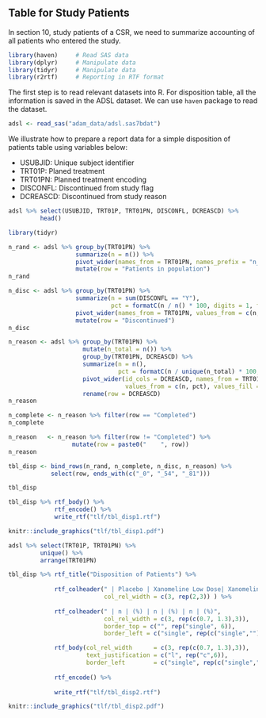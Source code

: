 ## Table for Study Patients

In section 10, study patients of a CSR, we need to summarize accounting 
of all patients who entered the study. 

```r
library(haven)     # Read SAS data
library(dplyr)     # Manipulate data
library(tidyr)     # Manipulate data
library(r2rtf)     # Reporting in RTF format
```

The first step is to read relevant datasets into R. 
For disposition table, all the information is saved in the ADSL dataset.
We can use `haven` package to read the dataset.

```r
adsl <- read_sas("adam_data/adsl.sas7bdat")
```

We illustrate how to prepare a report data for a simple disposition of patients table using variables below: 

- USUBJID: Unique subject identifier 
- TRT01P: Planed treatment
- TRT01PN: Planned treatment encoding
- DISCONFL: Discontinued from study flag
- DCREASCD: Discontinued from study reason 

```r
adsl %>% select(USUBJID, TRT01P, TRT01PN, DISCONFL, DCREASCD) %>% 
         head()
```
```r
library(tidyr)
```

```r
n_rand <- adsl %>% group_by(TRT01PN) %>%
                   summarize(n = n()) %>% 
                   pivot_wider(names_from = TRT01PN, names_prefix = "n_", values_from = n) %>% 
                   mutate(row = "Patients in population")
n_rand
```

```r
n_disc <- adsl %>% group_by(TRT01PN) %>%
                   summarize(n = sum(DISCONFL == "Y"), 
                             pct = formatC(n / n() * 100, digits = 1, format = "f", width = 5)) %>% 
                   pivot_wider(names_from = TRT01PN, values_from = c(n, pct) ) %>% 
                   mutate(row = "Discontinued")
n_disc
```

```r
n_reason <- adsl %>% group_by(TRT01PN) %>%
                     mutate(n_total = n()) %>%
                     group_by(TRT01PN, DCREASCD) %>%
                     summarize(n = n(),
                               pct = formatC(n / unique(n_total) * 100, digits = 1, format = "f", width = 5)) %>% 
                     pivot_wider(id_cols = DCREASCD, names_from = TRT01PN, 
                                 values_from = c(n, pct), values_fill = list(n = 0, pct = "  0.0") ) %>% 
                     rename(row = DCREASCD)
n_reason
```

```r
n_complete <- n_reason %>% filter(row == "Completed")
n_complete
```

```r
n_reason   <- n_reason %>% filter(row != "Completed") %>% 
                  mutate(row = paste0("    ", row))
n_reason
```

```r
tbl_disp <- bind_rows(n_rand, n_complete, n_disc, n_reason) %>% 
            select(row, ends_with(c("_0", "_54", "_81")))

tbl_disp
```

```r
tbl_disp %>% rtf_body() %>% 
             rtf_encode() %>% 
             write_rtf("tlf/tbl_disp1.rtf")
```

```r
knitr::include_graphics("tlf/tbl_disp1.pdf")
```

```r
adsl %>% select(TRT01P, TRT01PN) %>% 
         unique() %>% 
         arrange(TRT01PN)
```

```r
tbl_disp %>% rtf_title("Disposition of Patients") %>%
  
             rtf_colheader(" | Placebo | Xanomeline Low Dose| Xanomeline High Dose", 
                           col_rel_width = c(3, rep(2,3)) ) %>%
  
             rtf_colheader(" | n | (%) | n | (%) | n | (%)",
                           col_rel_width = c(3, rep(c(0.7, 1.3),3)),
                           border_top = c("", rep("single", 6)),
                           border_left = c("single", rep(c("single",""), 3))) %>% 

             rtf_body(col_rel_width      = c(3, rep(c(0.7, 1.3),3)),
                      text_justification = c("l", rep("c",6)),
                      border_left        = c("single", rep(c("single",""), 3))) %>%
  
             rtf_encode() %>% 
  
             write_rtf("tlf/tbl_disp2.rtf")
```

```r
knitr::include_graphics("tlf/tbl_disp2.pdf")
```